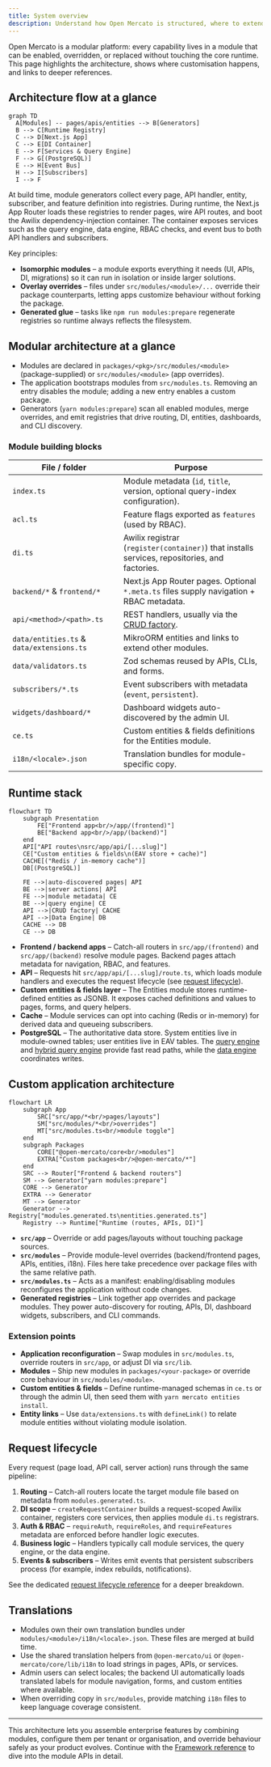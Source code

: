 ```yaml
---
title: System overview
description: Understand how Open Mercato is structured, where to extend it, and how requests move through the stack.
---
```


Open Mercato is a modular platform: every capability lives in a module that can be enabled, overridden, or replaced without touching the core runtime. This page highlights the architecture, shows where customisation happens, and links to deeper references.

## Architecture flow at a glance

```mermaid
graph TD
  A[Modules] -- pages/apis/entities --> B[Generators]
  B --> C[Runtime Registry]
  C --> D[Next.js App]
  C --> E[DI Container]
  E --> F[Services & Query Engine]
  F --> G[(PostgreSQL)]
  E --> H[Event Bus]
  H --> I[Subscribers]
  I --> F
```

At build time, module generators collect every page, API handler, entity, subscriber, and feature definition into registries. During runtime, the Next.js App Router loads these registries to render pages, wire API routes, and boot the Awilix dependency-injection container. The container exposes services such as the query engine, data engine, RBAC checks, and event bus to both API handlers and subscribers.

Key principles:

- **Isomorphic modules** – a module exports everything it needs (UI, APIs, DI, migrations) so it can run in isolation or inside larger solutions.
- **Overlay overrides** – files under `src/modules/<module>/...` override their package counterparts, letting apps customize behaviour without forking the package.
- **Generated glue** – tasks like `npm run modules:prepare` regenerate registries so runtime always reflects the filesystem.

## Modular architecture at a glance

- Modules are declared in `packages/<pkg>/src/modules/<module>` (package-supplied) or `src/modules/<module>` (app overrides).
- The application bootstraps modules from `src/modules.ts`. Removing an entry disables the module; adding a new entry enables a custom package.
- Generators (`yarn modules:prepare`) scan all enabled modules, merge overrides, and emit registries that drive routing, DI, entities, dashboards, and CLI discovery.

### Module building blocks

| File / folder | Purpose |
| --- | --- |
| `index.ts` | Module metadata (`id`, `title`, version, optional query-index configuration). |
| `acl.ts` | Feature flags exported as `features` (used by RBAC). |
| `di.ts` | Awilix registrar (`register(container)`) that installs services, repositories, and factories. |
| `backend/*` & `frontend/*` | Next.js App Router pages. Optional `*.meta.ts` files supply navigation + RBAC metadata. |
| `api/<method>/<path>.ts` | REST handlers, usually via the [CRUD factory](../framework/api/crud-factory). |
| `data/entities.ts` & `data/extensions.ts` | MikroORM entities and links to extend other modules. |
| `data/validators.ts` | Zod schemas reused by APIs, CLIs, and forms. |
| `subscribers/*.ts` | Event subscribers with metadata (`event`, `persistent`). |
| `widgets/dashboard/*` | Dashboard widgets auto-discovered by the admin UI. |
| `ce.ts` | Custom entities & fields definitions for the Entities module. |
| `i18n/<locale>.json` | Translation bundles for module-specific copy. |

## Runtime stack

```mermaid
flowchart TD
    subgraph Presentation
        FE["Frontend app<br/>/app/(frontend)"]
        BE["Backend app<br/>/app/(backend)"]
    end
    API["API routes\nsrc/app/api/[...slug]"]
    CE["Custom entities & fields\n(EAV store + cache)"]
    CACHE[("Redis / in-memory cache")]
    DB[(PostgreSQL)]

    FE -->|auto-discovered pages| API
    BE -->|server actions| API
    FE -->|module metadata| CE
    BE -->|query engine| CE
    API -->|CRUD factory| CACHE
    API -->|Data Engine| DB
    CACHE --> DB
    CE --> DB
```

- **Frontend / backend apps** – Catch-all routers in `src/app/(frontend)` and `src/app/(backend)` resolve module pages. Backend pages attach metadata for navigation, RBAC, and features.
- **API** – Requests hit `src/app/api/[...slug]/route.ts`, which loads module handlers and executes the request lifecycle (see [request lifecycle](../framework/runtime/request-lifecycle)).
- **Custom entities & fields layer** – The Entities module stores runtime-defined entities as JSONB. It exposes cached definitions and values to pages, forms, and query helpers.
- **Cache** – Module services can opt into caching (Redis or in-memory) for derived data and queueing subscribers.
- **PostgreSQL** – The authoritative data store. System entities live in module-owned tables; user entities live in EAV tables. The [query engine](../framework/database/query-engine) and [hybrid query engine](../framework/database/hybrid-query-engine) provide fast read paths, while the [data engine](../framework/runtime/data-engine) coordinates writes.

## Custom application architecture

```mermaid
flowchart LR
    subgraph App
        SRC["src/app/*<br/>pages/layouts"]
        SM["src/modules/*<br/>overrides"]
        MT["src/modules.ts<br/>module toggle"]
    end
    subgraph Packages
        CORE["@open-mercato/core<br/>modules"]
        EXTRA["Custom packages<br/>@open-mercato/*"]
    end
    SRC --> Router["Frontend & backend routers"]
    SM --> Generator["yarn modules:prepare"]
    CORE --> Generator
    EXTRA --> Generator
    MT --> Generator
    Generator --> Registry["modules.generated.ts\nentities.generated.ts"]
    Registry --> Runtime["Runtime (routes, APIs, DI)"]
```

- **`src/app`** – Override or add pages/layouts without touching package sources.
- **`src/modules`** – Provide module-level overrides (backend/frontend pages, APIs, entities, i18n). Files here take precedence over package files with the same relative path.
- **`src/modules.ts`** – Acts as a manifest: enabling/disabling modules reconfigures the application without code changes.
- **Generated registries** – Link together app overrides and package modules. They power auto-discovery for routing, APIs, DI, dashboard widgets, subscribers, and CLI commands.

### Extension points

- **Application reconfiguration** – Swap modules in `src/modules.ts`, override routers in `src/app`, or adjust DI via `src/lib`.
- **Modules** – Ship new modules in `packages/<your-package>` or override core behaviour in `src/modules/<module>`.
- **Custom entities & fields** – Define runtime-managed schemas in `ce.ts` or through the admin UI, then seed them with `yarn mercato entities install`.
- **Entity links** – Use `data/extensions.ts` with `defineLink()` to relate module entities without violating module isolation.

## Request lifecycle

Every request (page load, API call, server action) runs through the same pipeline:

1. **Routing** – Catch-all routers locate the target module file based on metadata from `modules.generated.ts`.
2. **DI scope** – `createRequestContainer` builds a request-scoped Awilix container, registers core services, then applies module `di.ts` registrars.
3. **Auth & RBAC** – `requireAuth`, `requireRoles`, and `requireFeatures` metadata are enforced before handler logic executes.
4. **Business logic** – Handlers typically call module services, the query engine, or the data engine.
5. **Events & subscribers** – Writes emit events that persistent subscribers process (for example, index rebuilds, notifications).

See the dedicated [request lifecycle reference](../framework/runtime/request-lifecycle) for a deeper breakdown.

## Translations

- Modules own their own translation bundles under `modules/<module>/i18n/<locale>.json`. These files are merged at build time.
- Use the shared translation helpers from `@open-mercato/ui` or `@open-mercato/core/lib/i18n` to load strings in pages, APIs, or services.
- Admin users can select locales; the backend UI automatically loads translated labels for module navigation, forms, and custom entities where available.
- When overriding copy in `src/modules`, provide matching `i18n` files to keep language coverage consistent.

---

This architecture lets you assemble enterprise features by combining modules, configure them per tenant or organisation, and override behaviour safely as your product evolves. Continue with the [Framework reference](../framework/modules/overview) to dive into the module APIs in detail.
